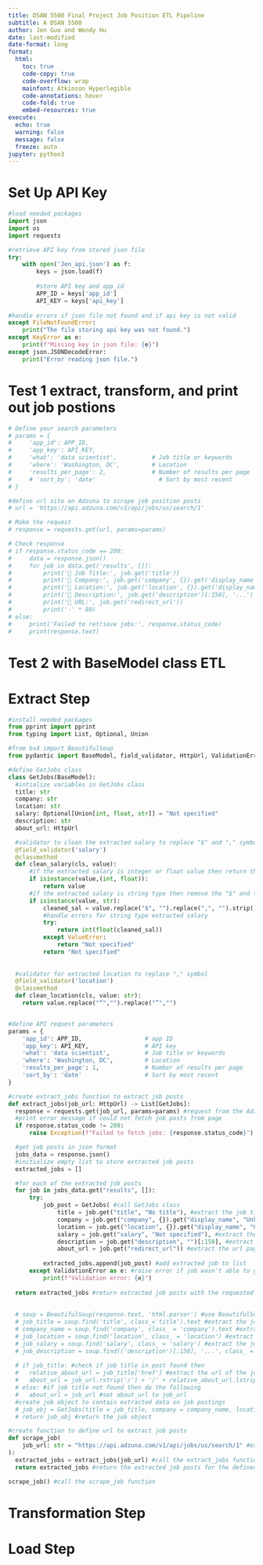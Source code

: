 ```yaml
---
title: DSAN 5500 Final Project Job Position ETL Pipeline
subtitle: A DSAN 5500
author: Jen Guo and Wendy Hu
date: last-modified
date-format: long
format:
  html:
    toc: true
    code-copy: true
    code-overflow: wrap
    mainfont: Atkinson Hyperlegible
    code-annotations: hover
    code-fold: true
    embed-resources: true
execute:
  echo: true
  warning: false
  message: false
  freeze: auto 
jupyter: python3
---
```


# Set Up API Key

```python
#load needed packages
import json
import os
import requests

#retrieve API key from stored json file
try:
    with open('Jen_api.json') as f:
        keys = json.load(f)
    
        #store API key and app_id
        APP_ID = keys['app_id']
        API_KEY = keys['api_key']
        
#handle errors if json file not found and if api key is not valid
except FileNotFoundError:
    print("The file storing api key was not found.")
except KeyError as e:
    print(f"Missing key in json file: {e}")
except json.JSONDecodeError:
    print("Error reading json file.")
```

# Test 1 extract, transform, and print out job postions

```python
# Define your search parameters
# params = {
#     'app_id': APP_ID,
#     'app_key': API_KEY,
#     'what': 'data scientist',          # Job title or keywords
#     'where': 'Washington, DC',         # Location
#     'results_per_page': 2,             # Number of results per page
#     # 'sort_by': 'date'                  # Sort by most recent
# }
```

```python
#define url site on Adzuna to scrape job position posts
# url = 'https://api.adzuna.com/v1/api/jobs/us/search/1'

```

```python
# Make the request
# response = requests.get(url, params=params)

```

```python
# Check response
# if response.status_code == 200:
#     data = response.json()
#     for job in data.get('results', []):
#         print('🧾 Job Title:', job.get('title'))
#         print('🏢 Company:', job.get('company', {}).get('display_name'))
#         print('📍 Location:', job.get('location', {}).get('display_name'))
#         print('📝 Description:', job.get('description')[:150], '...')
#         print('🔗 URL:', job.get('redirect_url'))
#         print('-' * 80)
# else:
#     print('Failed to retrieve jobs:', response.status_code)
#     print(response.text)
```

# Test 2 with BaseModel class ETL

# Extract Step

```python
#install needed packages
from pprint import pprint
from typing import List, Optional, Union

#from bs4 import BeautifulSoup
from pydantic import BaseModel, field_validator, HttpUrl, ValidationError

#define GetJobs class
class GetJobs(BaseModel):
  #intialize variables in GetJobs class
  title: str
  company: str
  location: str
  salary: Optional[Union[int, float, str]] = "Not specified"
  description: str
  about_url: HttpUrl

  #validator to clean the extracted salary to replace "$" and "," symbols to convert to integer
  @field_validator('salary')
  @classmethod
  def clean_salary(cls, value):
      #if the extracted salary is integer or float value then return the salary value
      if isinstance(value,(int, float)):
          return value
      #if the extracted salary is string type then remove the "$" and the "," symbols
      if isinstance(value, str):
          cleaned_sal = value.replace("$", "").replace(",", "").strip()
          #handle errors for string type extracted salary
          try:
              return int(float(cleaned_sal))
          except ValueError:
              return "Not specified"
          return "Not specified"
 
      
  #validator for extracted location to replace "," symbol
  @field_validator('location')
  @classmethod
  def clean_location(cls, value: str):
    return value.replace("“","").replace("”","")


#define API request parameters
params = {
    'app_id': APP_ID,                  # app ID
    'app_key': API_KEY,                # API key
    'what': 'data scientist',          # Job title or keywords
    'where': 'Washington, DC',         # Location
    'results_per_page': 1,             # Number of results per page
    'sort_by': 'date'                  # Sort by most recent
}

#create extract_jobs function to extract job posts
def extract_jobs(job_url: HttpUrl) -> List[GetJobs]:
  response = requests.get(job_url, params=params) #request from the Adzuna job post page using the request library
  #print error message if could not fetch job posts from page
  if response.status_code != 200:
      raise Exception(f"Failed to fetch jobs: {response.status_code}")

  #get job posts in json format
  jobs_data = response.json()
  #initialize empty list to store extracted job posts
  extracted_jobs = []

  #for each of the extracted job posts
  for job in jobs_data.get("results", []):
      try:
          job_post = GetJobs( #call GetJobs class
              title = job.get("title", "No title"), #extract the job title of the job position post
              company = job.get("company", {}).get("display_name", "Unknown"), #extract the company name of the job position post
              location = job.get("location", {}).get("display_name", "Unknown"), #extract the job location of the job position post
              salary = job.get("salary", "Not specified"), #extract the job salary information of the job position post
              description = job.get("description", "")[:150], #extract the job description of the job post
              about_url = job.get("redirect_url")) #extract the url page of job post
          
          extracted_jobs.append(job_post) #add extracted job to list
      except ValidationError as e: #raise error if job wasn't able to get extracted
          print(f"Validation error: {e}")
          
  return extracted_jobs #return extracted job posts with the requested parameters
          
          
  # soup = BeautifulSoup(response.text, 'html.parser') #use BeautifulSoup to extract information from the Adzuna job post page
  # job_title = soup.find('title', class_='title').text #extract the job title of the job position post
  # company_name = soup.find('company', class_ = 'company').text #extract the company name of the job position post           
  # job_location = soup.find('location', class_ = 'location') #extract the job location of the job position post
  # job_salary = soup.find('salary', class_ = 'salary') #extract the job salary information of the job position post
  # job_description = soup.find(('description')[:150], '...', class_ = 'description') #extract the job description of the job post
    
  # if job_title: #check if job title in post found then
  #   relative_about_url = job_title['href'] #extract the url of the job post
  #   about_url = job_url.rstrip('/') + '/' + relative_about_url.lstrip('/') #create absolute URL using base URL
  # else: #if job title not found then do the following
  #   about_url = job_url #set about_url to job_url
  #create job object to contain extracted data on job postings
  # job_obj = GetJobs(title = job_title, company = company_name, location = job_location, salary = job_salary, description = job_description, about_url = about_url)
  # return job_obj #return the job object

#create function to define url to extract job posts
def scrape_job(
    job_url: str = "https://api.adzuna.com/v1/api/jobs/us/search/1" #extract job posts from this Adzuna url
):
  extracted_jobs = extract_jobs(job_url) #call the extract_jobs function
  return extracted_jobs #return the extracted job posts for the defined url

scrape_job() #call the scrape_job function
```

# Transformation Step

# Load Step